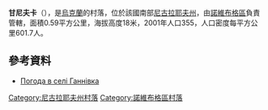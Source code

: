 {{coord|47|32|15|N|32|21|41|E|scale:100000|display=title}}

'''甘尼夫卡'''（{{lang-uk|Ганнівка}}），是[[烏克蘭|烏克蘭]]的村落，位於該國南部[[尼古拉耶夫州|尼古拉耶夫州]]，由[[諾維布格區|諾維布格區]]負責管轄，面積0.59平方公里，海拔高度18米，2001年人口355，人口密度每平方公里601.7人。

==參考資料==
* [http://weather.in.ua/ua/nikolaevskaja/4883 Погода в селі Ганнівка] {{Wayback|url=http://weather.in.ua/ua/nikolaevskaja/4883 |date=20160606115208 }}

[[Category:尼古拉耶夫州村落|Category:尼古拉耶夫州村落]]
[[Category:諾維布格區村落|Category:諾維布格區村落]]


{{Mykolaiv-geo-stub}}